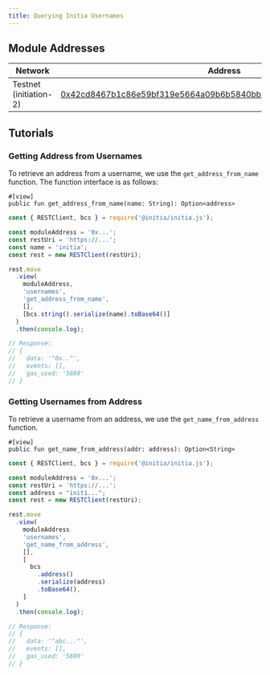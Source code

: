 ```yaml
---
title: Querying Initia Usernames
---
```


## Module Addresses

| Network           | Address |
| ----------------- | ------- |
| Testnet (initiation-2) | [0x42cd8467b1c86e59bf319e5664a09b6b5840bb3fac64f5ce690b5041c530565a](https://scan.testnet.initia.xyz/initiation-2/modules/0x42cd8467b1c86e59bf319e5664a09b6b5840bb3fac64f5ce690b5041c530565a/usernames) |

## Tutorials

### Getting Address from Usernames

To retrieve an address from a username, we use the `get_address_from_name` function. The function interface is as follows:

```move
#[view]
public fun get_address_from_name(name: String): Option<address>
```

```js InitiaJS
const { RESTClient, bcs } = require('@initia/initia.js');

const moduleAddress = '0x...';
const restUri = 'https://...';
const name = 'initia';
const rest = new RESTClient(restUri);

rest.move
  .view(
    moduleAddress,
    'usernames',
    'get_address_from_name',
    [],
    [bcs.string().serialize(name).toBase64()]
  )
  .then(console.log);

// Response:
// {
//   data: '"0x.."',
//   events: [],
//   gas_used: '5699'
// }
```

### Getting Usernames from Address

To retrieve a username from an address, we use the `get_name_from_address` function.

```move
#[view]
public fun get_name_from_address(addr: address): Option<String>
```

```js InitiaJS
const { RESTClient, bcs } = require('@initia/initia.js');

const moduleAddress = '0x...';
const restUri = 'https://...';
const address = "init1...";
const rest = new RESTClient(restUri);

rest.move
  .view(
    moduleAddress
    'usernames',
    'get_name_from_address',
    [],
    [
      bcs
        .address()
        .serialize(address)
        .toBase64(),
    ]
  )
  .then(console.log);

// Response:
// {
//   data: '"abc..."',
//   events: [],
//   gas_used: '5699'
// }
```
